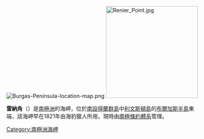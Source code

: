 [[Image:Burgas-Peninsula-location-map.png|thumb]]
[[Image:Renier_Point.jpg|240px]] 

{{Coord|62|36|34|S|59|48|21|W||display=title}}

'''雷納角'''（{{lang-en|Renier Point}}）是[[南極洲|南極洲]]的海岬，位於[[南設得蘭群島|南設得蘭群島]]中[[利文斯頓島|利文斯頓島]]的[[布爾加斯半島|布爾加斯半島]]東端，該海岬早在1821年由海豹獵人所用，現時由[[南極條約體系|南極條約體系]]管理。

{{Antarctica-geo-stub}}
[[Category:南極洲海岬|Category:南極洲海岬]]
